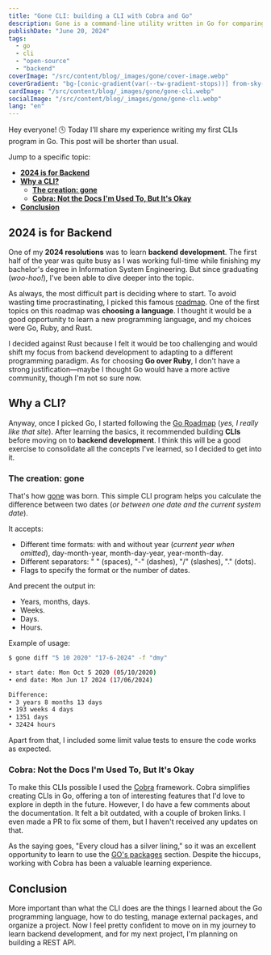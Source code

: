 ```yaml
---
title: "Gone CLI: building a CLI with Cobra and Go"
description: Gone is a command-line utility written in Go for comparing dates and calculating date differences. This is part of my "Go Developer Roadmap" and "Backend Developer Roadmap"
publishDate: "June 20, 2024"
tags:
  - go
  - cli
  - "open-source"
  - "backend"
coverImage: "/src/content/blog/_images/gone/cover-image.webp"
coverGradient: "bg-[conic-gradient(var(--tw-gradient-stops))] from-sky-400 to-blue-500"
cardImage: "/src/content/blog/_images/gone/gone-cli.webp"
socialImage: "/src/content/blog/_images/gone/gone-cli.webp"
lang: "en"
---
```


Hey everyone! 🕓 Today I'll share my experience writing my first CLIs program in Go. This post will be shorter than usual.

Jump to a specific topic:

- [**2024 is for Backend**](#2024-is-for-backend)
- [**Why a CLI?**](#why-a-cli)
  - [**The creation: gone**](#the-creation-gone)
  - [**Cobra: Not the Docs I'm Used To, But It's Okay**](#cobra-not-the-docs-im-used-to-but-its-okay)
- [**Conclusion**](#conclusion)

## 2024 is for Backend

One of my **2024 resolutions** was to learn **backend development**. The first half of the year was quite busy as I was working full-time while finishing my bachelor's degree in Information System Engineering. But since graduating (_woo-hoo!_), I've been able to dive deeper into the topic.

As always, the most difficult part is deciding where to start. To avoid wasting time procrastinating, I picked this famous [roadmap](https://roadmap.sh/backend). One of the first topics on this roadmap was **choosing a language**. I thought it would be a good opportunity to learn a new programming language, and my choices were Go, Ruby, and Rust.

I decided against Rust because I felt it would be too challenging and would shift my focus from backend development to adapting to a different programming paradigm. As for choosing **Go over Ruby**, I don't have a strong justification—maybe I thought Go would have a more active community, though I'm not so sure now.

## Why a CLI?

Anyway, once I picked Go, I started following the [Go Roadmap](https://roadmap.sh/golang) (_yes, I really like that site_). After learning the basics, it recommended building **CLIs** before moving on to **backend development**. I think this will be a good exercise to consolidate all the concepts I've learned, so I decided to get into it.

### The creation: gone

That's how [gone](https://github.com/ValentinTT/gone) was born. This simple CLI program helps you calculate the difference between two dates (_or between one date and the current system date_).

It accepts:

- Different time formats: with and without year (_current year when omitted_), day-month-year, month-day-year, year-month-day.
- Different separators: " " (spaces), "-" (dashes), "/" (slashes), "." (dots).
- Flags to specify the format or the number of dates.

And precent the output in:

- Years, months, days.
- Weeks.
- Days.
- Hours.

Example of usage:

```sh
$ gone diff "5 10 2020" "17-6-2024" -f "dmy"

• start date: Mon Oct 5 2020 (05/10/2020)
• end date: Mon Jun 17 2024 (17/06/2024)

Difference:
• 3 years 8 months 13 days
• 193 weeks 4 days
• 1351 days
• 32424 hours
```

Apart from that, I included some limit value tests to ensure the code works as expected.

### Cobra: Not the Docs I'm Used To, But It's Okay

To make this CLIs possible I used the [Cobra](https://cobra.dev/) framework. Cobra simplifies creating CLIs in Go, offering a ton of interesting features that I'd love to explore in depth in the future. However, I do have a few comments about the documentation. It felt a bit outdated, with a couple of broken links. I even made a PR to fix some of them, but I haven't received any updates on that.

As the saying goes, "Every cloud has a silver lining," so it was an excellent opportunity to learn to use the [GO's packages](https://pkg.go.dev/) section. Despite the hiccups, working with Cobra has been a valuable learning experience.

## Conclusion

More important than what the CLI does are the things I learned about the Go programming language, how to do testing, manage external packages, and organize a project. Now I feel pretty confident to move on in my journey to learn backend development, and for my next project, I'm planning on building a REST API.
